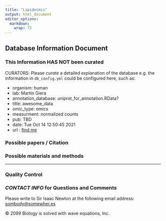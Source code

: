 ```yaml
---
title: "Lipidocmis"
output: html_document
editor_options: 
  markdown: 
    wrap: 72
---
```


## Database Information Document

### This Information HAS NOT been curated

CURATORS: Please _curate_ a detailed explanation of the database
e.g. the information in `db_config.yml` could be configured here, such as:

-   organism: human
-   lab: Martin Giera
-   annotation_database: uniprot_for_annotation.RData?
-   title: awesome_data
-   omic_type: <blanketyblank>omics
-   measurment: normalized counts
-   pub: TBD
-   date: Tue Oct 14 12:50:45 2021
-   url : [find me](http:google.com)



### Possible papers / Citation

### Possible materials and methods

------------------------------------------------------------------------
### Quality Control

### _CONTACT INFO_ for Questions and Comments

Please write to Sir Isaac Newton at the following email address:
[sombody\@somewher.es](mailto:sombody@somewher.es){.email}

© 2099 Biology is solved with wave equations, Inc.
